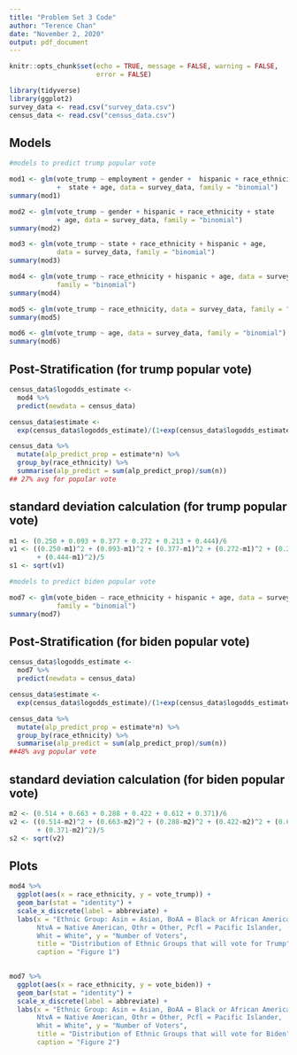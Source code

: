 ---
title: "Problem Set 3 Code"
author: "Terence Chan"
date: "November 2, 2020"
output: pdf_document
---

```{r setup, include=FALSE}
knitr::opts_chunk$set(echo = TRUE, message = FALSE, warning = FALSE, 
                      error = FALSE)
```

``` {r}
library(tidyverse)
library(ggplot2)
survey_data <- read.csv("survey_data.csv")
census_data <- read.csv("census_data.csv")
```

## Models

```{r}
#models to predict trump popular vote

mod1 <- glm(vote_trump ~ employment + gender +  hispanic + race_ethnicity 
            +  state + age, data = survey_data, family = "binomial") 
summary(mod1) 

mod2 <- glm(vote_trump ~ gender + hispanic + race_ethnicity + state
            + age, data = survey_data, family = "binomial")
summary(mod2)

mod3 <- glm(vote_trump ~ state + race_ethnicity + hispanic + age, 
            data = survey_data, family = "binomial")
summary(mod3)

mod4 <- glm(vote_trump ~ race_ethnicity + hispanic + age, data = survey_data, 
            family = "binomial")
summary(mod4)

mod5 <- glm(vote_trump ~ race_ethnicity, data = survey_data, family = "binomial")
summary(mod5)

mod6 <- glm(vote_trump ~ age, data = survey_data, family = "binomial")
summary(mod6)
```

## Post-Stratification (for trump popular vote)

```{r}
census_data$logodds_estimate <-
  mod4 %>%
  predict(newdata = census_data)

census_data$estimate <-
  exp(census_data$logodds_estimate)/(1+exp(census_data$logodds_estimate))

census_data %>%
  mutate(alp_predict_prop = estimate*n) %>%
  group_by(race_ethnicity) %>% 
  summarise(alp_predict = sum(alp_predict_prop)/sum(n))
## 27% avg for popular vote
```


## standard deviation calculation (for trump popular vote)

```{r}
m1 <- (0.250 + 0.093 + 0.377 + 0.272 + 0.213 + 0.444)/6
v1 <- ((0.250-m1)^2 + (0.093-m1)^2 + (0.377-m1)^2 + (0.272-m1)^2 + (0.213-m1)^2 
       + (0.444-m1)^2)/5
s1 <- sqrt(v1)
```



```{r}
#models to predict biden popular vote

mod7 <- glm(vote_biden ~ race_ethnicity + hispanic + age, data = survey_data, 
            family = "binomial")
summary(mod7) 

```



## Post-Stratification (for biden popular vote)

```{r}
census_data$logodds_estimate <-
  mod7 %>%
  predict(newdata = census_data)

census_data$estimate <-
  exp(census_data$logodds_estimate)/(1+exp(census_data$logodds_estimate))

census_data %>%
  mutate(alp_predict_prop = estimate*n) %>%
  group_by(race_ethnicity) %>% 
  summarise(alp_predict = sum(alp_predict_prop)/sum(n))
##48% avg popular vote
```

## standard deviation calculation (for biden popular vote)

```{r}
m2 <- (0.514 + 0.663 + 0.288 + 0.422 + 0.612 + 0.371)/6
v2 <- ((0.514-m2)^2 + (0.663-m2)^2 + (0.288-m2)^2 + (0.422-m2)^2 + (0.612-m2)^2 
       + (0.371-m2)^2)/5
s2 <- sqrt(v2)
```



## Plots

```{r}
mod4 %>% 
  ggplot(aes(x = race_ethnicity, y = vote_trump)) +
  geom_bar(stat = "identity") +
  scale_x_discrete(label = abbreviate) + 
  labs(x = "Ethnic Group: Asin = Asian, BoAA = Black or African American, 
       NtvA = Native American, Othr = Other, Pcfl = Pacific Islander, 
       Whit = White", y = "Number of Voters", 
       title = "Distribution of Ethnic Groups that will vote for Trump", 
       caption = "Figure 1")
  

mod7 %>% 
  ggplot(aes(x = race_ethnicity, y = vote_biden)) +
  geom_bar(stat = "identity") +
  scale_x_discrete(label = abbreviate) + 
  labs(x = "Ethnic Group: Asin = Asian, BoAA = Black or African American, 
       NtvA = Native American, Othr = Other, Pcfl = Pacific Islander, 
       Whit = White", y = "Number of Voters",
       title = "Distribution of Ethnic Groups that will vote for Biden", 
       caption = "Figure 2")

```




































